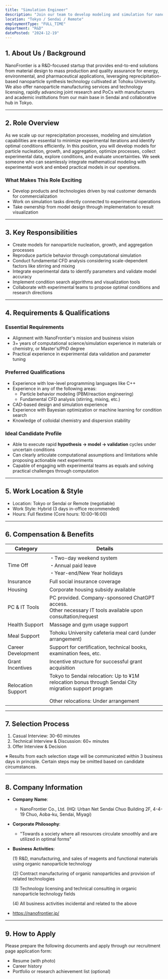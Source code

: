 ```yaml
---
title: "Simulation Engineer"
description: "Join our team to develop modeling and simulation for nanoparticle synthesis via reprecipitation method, accelerating commercialization through optimized experimental design"
location: "Tokyo / Sendai / Remote"
employmentType: "FULL_TIME"
department: "R&D"
datePosted: "2024-12-19"
---
```


## 1. About Us / Background

NanoFrontier is a R&D-focused startup that provides end-to-end solutions from material design to mass production and quality assurance for energy, environmental, and pharmaceutical applications, leveraging reprecipitation-based nanoparticle synthesis technology cultivated at Tohoku University. We also offer nanoparticle manufacturing services and technology licensing, rapidly advancing joint research and PoCs with manufacturers and academic institutions from our main base in Sendai and collaborative hub in Tokyo.

---

## 2. **Role Overview**

As we scale up our reprecipitation processes, modeling and simulation capabilities are essential to minimize experimental iterations and identify optimal conditions efficiently. In this position, you will develop models for particle nucleation, growth, and aggregation, optimize processes, collect experimental data, explore conditions, and evaluate uncertainties. We seek someone who can seamlessly integrate mathematical modeling with experimental work and embed practical models in our operations.

### What Makes This Role Exciting

- Develop products and technologies driven by real customer demands for commercialization
- Work on simulation tasks directly connected to experimental operations
- Take ownership from model design through implementation to result visualization

---

## 3. Key Responsibilities

- Create models for nanoparticle nucleation, growth, and aggregation processes
- Reproduce particle behavior through computational simulation
- Conduct fundamental CFD analysis considering scale-dependent factors like stirring and mixing
- Integrate experimental data to identify parameters and validate model accuracy
- Implement condition search algorithms and visualization tools
- Collaborate with experimental teams to propose optimal conditions and research directions

---

## 4. Requirements & Qualifications

### Essential Requirements

- Alignment with NanoFrontier's mission and business vision
- 3+ years of computational science/simulation experience in materials or chemistry, or Master's/PhD degree
- Practical experience in experimental data validation and parameter tuning

### Preferred Qualifications

- Experience with low-level programming languages like C++
- Experience in any of the following areas:
    - Particle behavior modeling (PBM/reaction engineering)
    - Fundamental CFD analysis (stirring, mixing, etc.)
- CAD-based design and simulation experience
- Experience with Bayesian optimization or machine learning for condition search
- Knowledge of colloidal chemistry and dispersion stability

### Ideal Candidate Profile

- Able to execute rapid **hypothesis → model → validation** cycles under uncertain conditions
- Can clearly articulate computational assumptions and limitations while proposing actionable next experiments
- Capable of engaging with experimental teams as equals and solving practical challenges through computation

---

## 5. Work Location & Style

- Location: Tokyo or Sendai or Remote (negotiable)
- Work Style: Hybrid (3 days in-office recommended)
- Hours: Full flextime (Core hours: 10:00–16:00)

---

## 6. Compensation & Benefits

| Category | Details |
| --- | --- |
| Time Off | ・Two-day weekend system<br/>・Annual paid leave<br/>・Year-end/New Year holidays |
| Insurance | Full social insurance coverage |
| Housing | Corporate housing subsidy available |
| PC & IT Tools | PC provided. Company-sponsored ChatGPT access.<br/>Other necessary IT tools available upon consultation/request |
| Health Support | Massage and gym usage support |
| Meal Support | Tohoku University cafeteria meal card (under arrangement) |
| Career Development | Support for certification, technical books, examination fees, etc. |
| Grant Incentives | Incentive structure for successful grant acquisition |
| Relocation Support | Tokyo to Sendai relocation: Up to ¥1M relocation bonus through Sendai City migration support program<br/><br/>Other relocations: Under arrangement |

---

## 7. Selection Process

1. Casual Interview: 30-60 minutes
2. Technical Interview & Discussion: 60+ minutes
3. Offer Interview & Decision

※ Results from each selection stage will be communicated within 3 business days in principle. Certain steps may be omitted based on candidate circumstances.

---

## 8. Company Information

- **Company Name**:
    - NanoFrontier Co., Ltd. (HQ: Urban Net Sendai Chuo Building 2F, 4-4-19 Chuo, Aoba-ku, Sendai, Miyagi)
- **Corporate Philosophy**:
    - "Towards a society where all resources circulate smoothly and are utilized in optimal forms"
- **Business Activities**:
    
    (1) R&D, manufacturing, and sales of reagents and functional materials using organic nanoparticle technology
    
    (2) Contract manufacturing of organic nanoparticles and provision of related technologies
    
    (3) Technology licensing and technical consulting in organic nanoparticle technology fields
    
    (4) All business activities incidental and related to the above
    
- https://nanofrontier.jp/

---

## 9. How to Apply

Please prepare the following documents and apply through our recruitment page application form:

- Resume (with photo)
- Career history
- Portfolio or research achievement list (optional)
